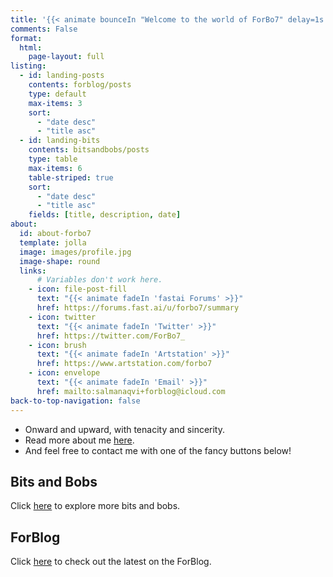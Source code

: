 ```yaml
---
title: '{{< animate bounceIn "Welcome to the world of ForBo7" delay=1s duration=faster >}}'
comments: False
format:
  html:
    page-layout: full
listing:
  - id: landing-posts
    contents: forblog/posts
    type: default
    max-items: 3
    sort: 
      - "date desc"
      - "title asc"
  - id: landing-bits
    contents: bitsandbobs/posts
    type: table
    max-items: 6
    table-striped: true
    sort: 
      - "date desc"
      - "title asc"
    fields: [title, description, date]
about:
  id: about-forbo7
  template: jolla
  image: images/profile.jpg
  image-shape: round
  links:
      # Variables don't work here.
    - icon: file-post-fill
      text: "{{< animate fadeIn 'fastai Forums' >}}"
      href: https://forums.fast.ai/u/forbo7/summary
    - icon: twitter
      text: "{{< animate fadeIn 'Twitter' >}}"
      href: https://twitter.com/ForBo7_
    - icon: brush
      text: "{{< animate fadeIn 'Artstation' >}}"
      href: https://www.artstation.com/forbo7
    - icon: envelope
      text: "{{< animate fadeIn 'Email' >}}"
      href: mailto:salmanaqvi+forblog@icloud.com
back-to-top-navigation: false
---
```


:::{#about-forbo7 .animate__animated .animate__zoomInDown}

* Onward and upward, with tenacity and sincerity. 
* Read more about me [here](about.qmd).
* And feel free to contact me with one of the fancy buttons below!

:::

:::::{.grid}
::::{.g-col-12 .g-col-md-6 .animate__animated .animate__fadeIn .animate__faster .animate__delay-1s}
## Bits and Bobs
Click [here](bitsandbobs/index.qmd) to explore more bits and bobs.

:::{#landing-bits}
:::
::::

::::{.g-col-12 .g-col-md-6 .animate__animated .animate__fadeIn .animate__faster .animate__delay-1s}
## ForBlog
Click [here](forblog/index.qmd) to check out the latest on the ForBlog.

:::{#landing-posts}
:::
::::
:::::
